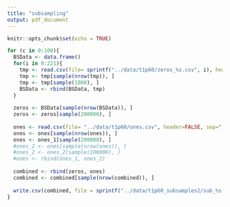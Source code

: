 ```yaml
---
title: "subsampling"
output: pdf_document
---
```



```r
knitr::opts_chunk$set(echo = TRUE)
```


```r
for (c in 0:100){
  BSData <- data.frame()
  for(i in 0:221){
    tmp <- read.csv(file= sprintf("../data/t1p60/zeros_%s.csv", i), header=FALSE, sep=",")
    tmp <- tmp[sample(nrow(tmp)), ] 
    tmp <- tmp[sample(1000), ]
    BSData <- rbind(BSData, tmp)
  }
  
  zeros <- BSData[sample(nrow(BSData)), ]
  zeros <- zeros[sample(200000), ]
  
  ones <- read.csv(file= "../data/t1p60/ones.csv", header=FALSE, sep=",")
  ones <- ones[sample(nrow(ones)), ]
  ones <- ones_1[sample(200000), ]
  #ones_2 <- ones[sample(nrow(ones)), ]
  #ones_2 <- ones_2[sample(100000), ]
  #ones <- rbind(ones_1, ones_2)
  
  combined <- rbind(zeros, ones)
  combined <- combined[sample(nrow(combined)), ]
  
  write.csv(combined, file = sprintf("../data/t1p60_subsamples2/sub_%s.csv", c),row.names=FALSE, col.names = FALSE)
}
```